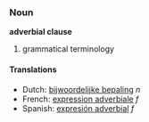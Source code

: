 ===Noun===
'''adverbial clause'''

# grammatical terminology

====Translations====
*Dutch: [[bijwoordelijke bepaling]] ''n''
*French: [[expression adverbiale]] ''f''
*Spanish: [[expresión adverbial]] ''f''